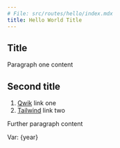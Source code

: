 ```yaml
---
# File: src/routes/hello/index.mdx
title: Hello World Title
---
```



<article class="prose prose-headings:underline prose-a:text-blue-600">
  
# Title

Paragraph one content

## Second title

1. [Qwik](https://qwik.builder.io/) link one
2. [Tailwind](https://tailwindcss.com/) link two

Further paragraph content

Var: {year}

</article>
